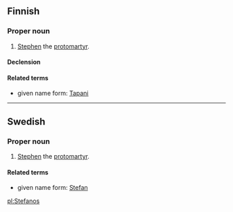 ==Finnish==

===Proper noun===
{{fi-noun|proper=true}}

# {{biblical character|lang=fi}} [[Stephen]] the [[protomartyr]].

====Declension====
{{fi-decl-vastaus|Stefano|nopl=1}}

====Related terms====
* given name form: [[Tapani]]

----

==Swedish==

===Proper noun===
{{head|sv|proper noun}}

# {{biblical character|lang=sv}} [[Stephen]] the [[protomartyr]].

====Related terms====
* given name form: [[Stefan]]

[[pl:Stefanos]]